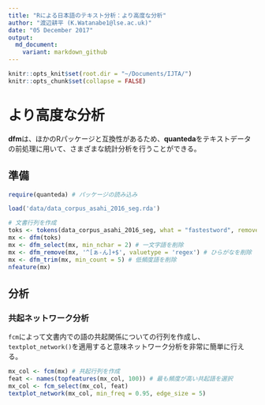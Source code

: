 ```yaml
---
title: "Rによる日本語のテキスト分析：より高度な分析"
author: "渡辺耕平 (K.Watanabe1@lse.ac.uk)"
date: "05 December 2017"
output:
  md_document:
    variant: markdown_github
---
```


```r
knitr::opts_knit$set(root.dir = "~/Documents/IJTA/")
knitr::opts_chunk$set(collapse = FALSE)
```

# より高度な分析
**dfm**は、ほかのRパッケージと互換性があるため、**quanteda**をテキストデータの前処理に用いて、さまざまな統計分析を行うことができる。

## 準備
```r
require(quanteda) # パッケージの読み込み
```

```r
load('data/data_corpus_asahi_2016_seg.rda')

# 文書行列を作成
toks <- tokens(data_corpus_asahi_2016_seg, what = "fastestword", remove_punct = TRUE)
mx <- dfm(toks)
mx <- dfm_select(mx, min_nchar = 2) # 一文字語を削除
mx <- dfm_remove(mx, '^[ぁ-ん]+$', valuetype = 'regex') # ひらがなを削除
mx <- dfm_trim(mx, min_count = 5) # 低頻度語を削除
nfeature(mx)
```

## 分析

### 共起ネットワーク分析
`fcm`によって文書内での語の共起関係についての行列を作成し、`textplot_network()`を適用すると意味ネットワーク分析を非常に簡単に行える。

```r
mx_col <- fcm(mx) # 共起行列を作成
feat <- names(topfeatures(mx_col, 100)) # 最も頻度が高い共起語を選択
mx_col <- fcm_select(mx_col, feat)
textplot_network(mx_col, min_freq = 0.95, edge_size = 5)
```
